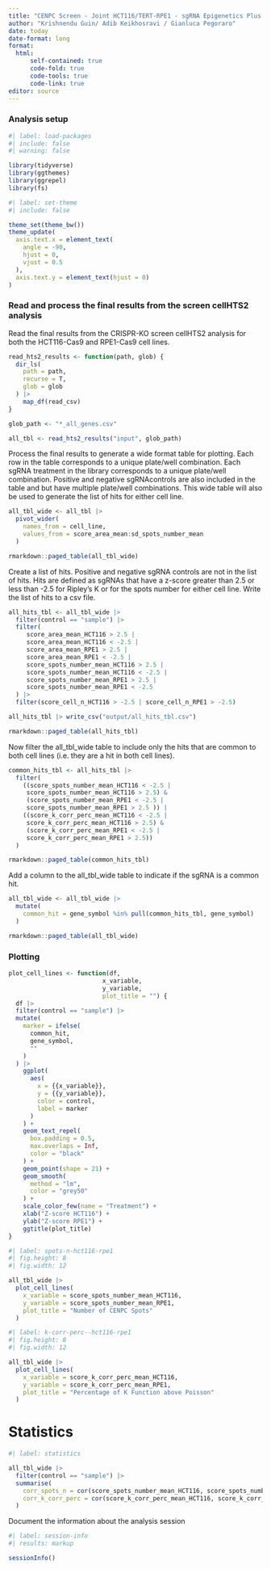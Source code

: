 ```yaml
---
title: "CENPC Screen - Joint HCT116/TERT-RPE1 - sgRNA Epigenetics Plus - downstream_Analysis"
author: "Krishnendu Guin/ Adib Keikhosravi / Gianluca Pegoraro"
date: today
date-format: long
format: 
  html:
      self-contained: true
      code-fold: true
      code-tools: true
      code-link: true
editor: source
---
```


### Analysis setup

```r
#| label: load-packages
#| include: false
#| warning: false

library(tidyverse)
library(ggthemes)
library(ggrepel)
library(fs)
```

```r
#| label: set-theme
#| include: false

theme_set(theme_bw())
theme_update(
  axis.text.x = element_text(
    angle = -90,
    hjust = 0,
    vjust = 0.5
  ),
  axis.text.y = element_text(hjust = 0)
)
```

### Read and process the final results from the screen cellHTS2 analysis

Read the final results from the CRISPR-KO screen cellHTS2 analysis for both the HCT116-Cas9 and RPE1-Cas9 cell lines.

```r
read_hts2_results <- function(path, glob) {
  dir_ls(
    path = path,
    recurse = T,
    glob = glob
  ) |>
    map_df(read_csv)
}

glob_path <- "*_all_genes.csv"

all_tbl <- read_hts2_results("input", glob_path)
```

Process the final results to generate a wide format table for plotting. Each row in the table corresponds to a unique plate/well combination. Each sgRNA treatment in the library corresponds to a unique plate/well combination. Positive and negative sgRNAcontrols are also included in the table and but have multiple plate/well combinations. This wide table will also be used to generate the list of hits for either cell line.

```r
all_tbl_wide <- all_tbl |> 
  pivot_wider(
    names_from = cell_line,
    values_from = score_area_mean:sd_spots_number_mean
  )

rmarkdown::paged_table(all_tbl_wide)
```

Create a list of hits. Positive and negative sgRNA controls are not in the list of hits. Hits are defined as sgRNAs that have a z-score greater than 2.5 or less than -2.5 for Ripley's K or for the spots number for either cell line. Write the list of hits to a csv file.

```r
all_hits_tbl <- all_tbl_wide |>
  filter(control == "sample") |>
  filter(
     score_area_mean_HCT116 > 2.5 | 
     score_area_mean_HCT116 < -2.5 |
     score_area_mean_RPE1 > 2.5 | 
     score_area_mean_RPE1 < -2.5 |
     score_spots_number_mean_HCT116 > 2.5 | 
     score_spots_number_mean_HCT116 < -2.5 |
     score_spots_number_mean_RPE1 > 2.5 | 
     score_spots_number_mean_RPE1 < -2.5
  ) |>
  filter(score_cell_n_HCT116 > -2.5 | score_cell_n_RPE1 > -2.5)

all_hits_tbl |> write_csv("output/all_hits_tbl.csv")

rmarkdown::paged_table(all_hits_tbl)
```

Now filter the all_tbl_wide table to include only the hits that are common to both cell lines (i.e. they are a hit in both cell lines).

```r
common_hits_tbl <- all_hits_tbl |>
  filter(
    ((score_spots_number_mean_HCT116 < -2.5 | 
     score_spots_number_mean_HCT116 > 2.5) & 
     (score_spots_number_mean_RPE1 < -2.5 | 
     score_spots_number_mean_RPE1 > 2.5 )) |
    ((score_k_corr_perc_mean_HCT116 < -2.5 | 
     score_k_corr_perc_mean_HCT116 > 2.5) &
     (score_k_corr_perc_mean_RPE1 < -2.5 | 
     score_k_corr_perc_mean_RPE1 > 2.5))
  )

rmarkdown::paged_table(common_hits_tbl)
```

Add a column to the all_tbl_wide table to indicate if the sgRNA is a common hit.

```r
all_tbl_wide <- all_tbl_wide |>
  mutate(
    common_hit = gene_symbol %in% pull(common_hits_tbl, gene_symbol)
  )

rmarkdown::paged_table(all_tbl_wide)
```

### Plotting 

```r
plot_cell_lines <- function(df, 
                          x_variable, 
                          y_variable, 
                          plot_title = "") {
  df |>
  filter(control == "sample") |>
  mutate(
    marker = ifelse(
      common_hit,
      gene_symbol,
      ""
    )
  ) |>
    ggplot(
      aes(
        x = {{x_variable}}, 
        y = {{y_variable}},
        color = control,
        label = marker
      )
    ) +
    geom_text_repel(
      box.padding = 0.5,
      max.overlaps = Inf,
      color = "black"
    ) +
    geom_point(shape = 21) + 
    geom_smooth(
      method = "lm",
      color = "grey50"
    ) +
    scale_color_few(name = "Treatment") +
    xlab("Z-score HCT116") +
    ylab("Z-score RPE1") +
    ggtitle(plot_title)
}
```

```r
#| label: spots-n-hct116-rpe1
#| fig.height: 8
#| fig.width: 12

all_tbl_wide |>
  plot_cell_lines(
    x_variable = score_spots_number_mean_HCT116,
    y_variable = score_spots_number_mean_RPE1,
    plot_title = "Number of CENPC Spots"
  )
```

```r
#| label: k-corr-perc--hct116-rpe1
#| fig.height: 8
#| fig.width: 12

all_tbl_wide |>
  plot_cell_lines(
    x_variable = score_k_corr_perc_mean_HCT116,
    y_variable = score_k_corr_perc_mean_RPE1,
    plot_title = "Percentage of K Function above Poisson"
  )
```

# Statistics

```r
#| label: statistics

all_tbl_wide |>
  filter(control == "sample") |>
  summarise(
    corr_spots_n = cor(score_spots_number_mean_HCT116, score_spots_number_mean_RPE1, method = "pearson"),
    corr_k_corr_perc = cor(score_k_corr_perc_mean_HCT116, score_k_corr_perc_mean_RPE1, method = "pearson")
  )
```

Document the information about the analysis session

```r
#| label: session-info
#| results: markup

sessionInfo()
```
